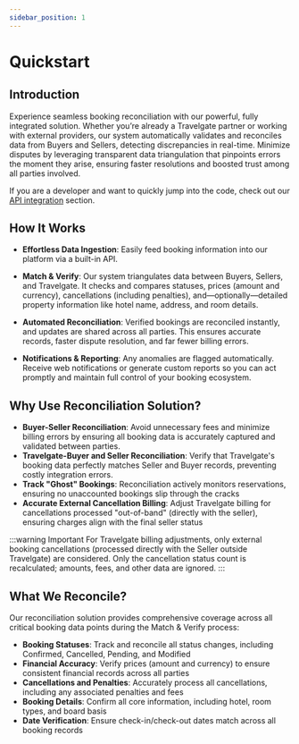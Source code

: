 ```yaml
---
sidebar_position: 1
---
```


# Quickstart

## Introduction

Experience seamless booking reconciliation with our powerful, fully integrated solution. Whether you’re already a
Travelgate partner or working with external providers, our system automatically validates and reconciles data from
Buyers and Sellers, detecting discrepancies in real-time. Minimize disputes by leveraging transparent data triangulation
that pinpoints errors the moment they arise, ensuring faster resolutions and boosted trust among all parties involved.

If you are a developer and want to quickly jump into the code, check out
our [API integration](/docs/apps/reconciliation/api-integration) section.

## How It Works

* **Effortless Data Ingestion**: Easily feed booking information into our platform via a built-in API.

* **Match & Verify**: Our system triangulates data between Buyers, Sellers, and Travelgate. It checks and compares
statuses, prices (amount and currency), cancellations (including penalties), and—optionally—detailed property
information like hotel name, address, and room details.

* **Automated Reconciliation**: Verified bookings are reconciled instantly, and updates are shared across all parties.
This ensures accurate records, faster dispute resolution, and far fewer billing errors.

* **Notifications & Reporting**: Any anomalies are flagged automatically. Receive web notifications or generate custom
reports so you can act promptly and maintain full control of your booking ecosystem.


## Why Use Reconciliation Solution?
* **Buyer-Seller Reconciliation**: Avoid unnecessary fees and minimize billing errors by ensuring all booking data is accurately captured and validated between parties.
* **Travelgate-Buyer and Seller Reconciliation**: Verify that Travelgate's booking data perfectly matches Seller and Buyer records, preventing costly integration errors.
* **Track "Ghost" Bookings**: Reconciliation actively monitors reservations, ensuring no unaccounted bookings slip through the cracks
* **Accurate External Cancellation Billing**: Adjust Travelgate billing for cancellations processed "out-of-band" (directly with the seller), ensuring charges align with the final seller status

:::warning Important
For Travelgate billing adjustments, only external booking cancellations (processed directly with the Seller outside Travelgate) are considered. Only the cancellation status count is recalculated; amounts, fees, and other data are ignored.
:::

## What We Reconcile?
Our reconciliation solution provides comprehensive coverage across all critical booking data points during the Match & Verify process:

* **Booking Statuses**: Track and reconcile all status changes, including Confirmed, Cancelled, Pending, and Modified
* **Financial Accuracy**: Verify prices (amount and currency) to ensure consistent financial records across all parties
* **Cancellations and Penalties**: Accurately process all cancellations, including any associated penalties and fees
* **Booking Details**: Confirm all core information, including hotel, room types, and board basis
* **Date Verification**: Ensure check-in/check-out dates match across all booking records
